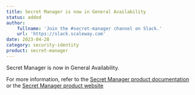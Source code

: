 ```yaml
---
title: Secret Manager is now in General Availability
status: added
author:
    fullname: 'Join the #secret-manager channel on Slack.'
    url: 'https://slack.scaleway.com'
date: 2023-04-28
category: security-identity
product: secret-manager
---
```


Secret Manager is now in General Availability.

For more information, refer to the [Secret Manager product documentation](/identity-and-access-management/secret-manager/quickstart/) or the [Secret Manager product website](https://www.scaleway.com/en/secret-manager/)


